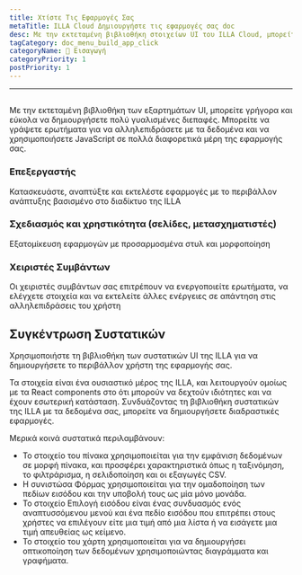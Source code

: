 ```yaml
---
title: Χτίστε Τις Εφαρμογές Σας
metaTitle: ILLA Cloud Δημιουργήστε τις εφαρμογές σας doc
desc: Με την εκτεταμένη βιβλιοθήκη στοιχείων UI του ILLA Cloud, μπορείτε γρήγορα και εύκολα να δημιουργήσετε εξαιρετικά γυαλισμένες διεπαφές
tagCategory: doc_menu_build_app_click
categoryName: 👋 Εισαγωγή
categoryPriority: 1
postPriority: 1
---
```


* * *

## <h2 hidden>Φτιάξτε τις εφαρμογές σας</h2>

Με την εκτεταμένη βιβλιοθήκη των εξαρτημάτων UI, μπορείτε γρήγορα και εύκολα να δημιουργήσετε πολύ γυαλισμένες διεπαφές. Μπορείτε να γράψετε ερωτήματα για να αλληλεπιδράσετε με τα δεδομένα και να χρησιμοποιήσετε JavaScript σε πολλά διαφορετικά μέρη της εφαρμογής σας.

### Επεξεργαστής

Κατασκευάστε, αναπτύξτε και εκτελέστε εφαρμογές με το περιβάλλον ανάπτυξης βασισμένο στο διαδίκτυο της ILLA

### Σχεδιασμός και χρηστικότητα (σελίδες, μετασχηματιστές)

Εξατομίκευση εφαρμογών με προσαρμοσμένα στυλ και μορφοποίηση

### Χειριστές Συμβάντων

Οι χειριστές συμβάντων σας επιτρέπουν να ενεργοποιείτε ερωτήματα, να ελέγχετε στοιχεία και να εκτελείτε άλλες ενέργειες σε απάντηση στις αλληλεπιδράσεις του χρήστη

## Συγκέντρωση Συστατικών

Χρησιμοποιήστε τη βιβλιοθήκη των συστατικών UI της ILLA για να δημιουργήσετε το περιβάλλον χρήστη της εφαρμογής σας.

Τα στοιχεία είναι ένα ουσιαστικό μέρος της ILLA, και λειτουργούν ομοίως με τα React components στο ότι μπορούν να δεχτούν ιδιότητες και να έχουν εσωτερική κατάσταση. Συνδυάζοντας τη βιβλιοθήκη συστατικών της ILLA με τα δεδομένα σας, μπορείτε να δημιουργήσετε διαδραστικές εφαρμογές.

Μερικά κοινά συστατικά περιλαμβάνουν:

-   Το στοιχείο του πίνακα χρησιμοποιείται για την εμφάνιση δεδομένων σε μορφή πίνακα, και προσφέρει χαρακτηριστικά όπως η ταξινόμηση, το φιλτράρισμα, η σελιδοποίηση και οι εξαγωγές CSV.
-   Η συνιστώσα Φόρμας χρησιμοποιείται για την ομαδοποίηση των πεδίων εισόδου και την υποβολή τους ως μία μόνο μονάδα.
-   Το στοιχείο Επιλογή εισόδου είναι ένας συνδυασμός ενός αναπτυσσόμενου μενού και ένα πεδίο εισόδου που επιτρέπει στους χρήστες να επιλέγουν είτε μια τιμή από μια λίστα ή να εισάγετε μια τιμή απευθείας ως κείμενο.
-   Το στοιχείο του χάρτη χρησιμοποιείται για να δημιουργήσει οπτικοποίηση των δεδομένων χρησιμοποιώντας διαγράμματα και γραφήματα.
